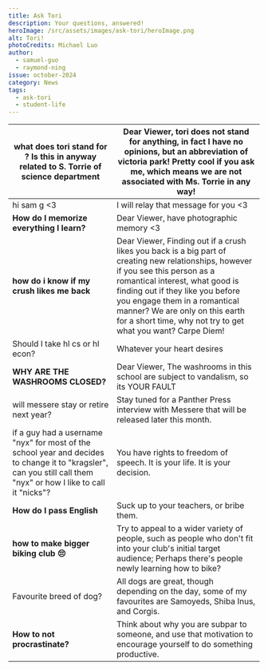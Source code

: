 ```yaml
---
title: Ask Tori
description: Your questions, answered!
heroImage: /src/assets/images/ask-tori/heroImage.png
alt: Tori!
photoCredits: Michael Luo
author:
  - samuel-guo
  - raymond-ning
issue: october-2024
category: News
tags:
  - ask-tori
  - student-life
---
```

| **what does tori stand for ? Is this in anyway related to S. Torrie of science department**                                                                       | Dear Viewer, tori does not stand for anything, in fact I have no opinions, but an abbreviation of victoria park! Pretty cool if you ask me, which means we are not associated with Ms. Torrie in any way!                                                                                                                                   |
| ----------------------------------------------------------------------------------------------------------------------------------------------------------------- | ------------------------------------------------------------------------------------------------------------------------------------------------------------------------------------------------------------------------------------------------------------------------------------------------------------------------------------------- |
| hi sam g \<3                                                                                                                                                      | I will relay that message for you \<3                                                                                                                                                                                                                                                                                                       |
| **How do I memorize everything I learn?**                                                                                                                         | Dear Viewer, have photographic memory \<3                                                                                                                                                                                                                                                                                                   |
| **how do i know if my crush likes me back**                                                                                                                       | Dear Viewer, Finding out if a crush likes you back is a big part of creating new relationships, however if you see this person as a romantical interest, what good is finding out if they like you before you engage them in a romantical manner? We are only on this earth for a short time, why not try to get what you want? Carpe Diem! |
| Should I take hl cs or hl econ?                                                                                                                                   | Whatever your heart desires                                                                                                                                                                                                                                                                                                                 |
| **WHY ARE THE WASHROOMS CLOSED?**                                                                                                                                 | Dear Viewer, The washrooms in this school are subject to vandalism, so its YOUR FAULT                                                                                                                                                                                                                                                       |
| will messere stay or retire next year?                                                                                                                            | Stay tuned for a Panther Press interview with Messere that will be released later this month.                                                                                                                                                                                                                                               |
| if a guy had a username "nyx" for most of the school year and decides to change it to "kragsler", can you still call them "nyx" or how I like to call it "nicks"? | You have rights to freedom of speech. It is your life. It is your decision.                                                                                                                                                                                                                                                                 |
| **How do I pass English**                                                                                                                                         | Suck up to your teachers, or bribe them.                                                                                                                                                                                                                                                                                                    |
| **how to make bigger biking club :pensive:**                                                                                                                      | Try to appeal to a wider variety of people, such as people who don't fit into your club's initial target audience; Perhaps there's people newly learning how to bike?                                                                                                                                                                       |
| Favourite breed of dog?                                                                                                                                           | All dogs are great, though depending on the day, some of my favourites are Samoyeds, Shiba Inus, and Corgis.                                                                                                                                                                                                                                |
| **How to not procrastinate?**                                                                                                                                     | Think about why you are subpar to someone, and use that motivation to encourage yourself to do something productive.                                                                                                                                                                                                                        |
